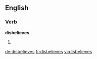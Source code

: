 ==English==

===Verb===
'''disbelieves'''
# {{en-third-person singular of|disbelieve}}

[[de:disbelieves]]
[[fr:disbelieves]]
[[vi:disbelieves]]